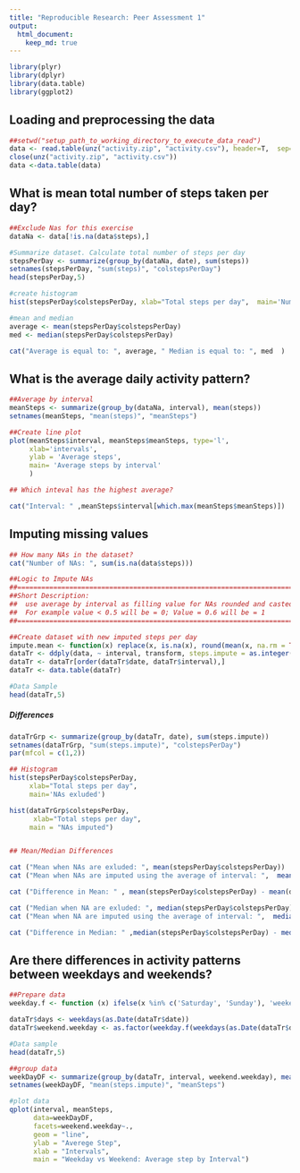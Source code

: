 ```yaml
---
title: "Reproducible Research: Peer Assessment 1"
output: 
  html_document:
    keep_md: true
---
```




```r
library(plyr)
library(dplyr)
library(data.table)
library(ggplot2)
```

## Loading and preprocessing the data

```r
##setwd("setup_path_to_working_directory_to_execute_data_read")
data <- read.table(unz("activity.zip", "activity.csv"), header=T,  sep=",")
close(unz("activity.zip", "activity.csv"))
data <-data.table(data)

```



## What is mean total number of steps taken per day?
```r

##Exclude Nas for this exercise
dataNa <- data[!is.na(data$steps),]

#Summarize dataset. Calculate total number of steps per day
stepsPerDay <- summarize(group_by(dataNa, date), sum(steps))
setnames(stepsPerDay, "sum(steps)", "colstepsPerDay")
head(stepsPerDay,5)

#create histogram
hist(stepsPerDay$colstepsPerDay, xlab="Total steps per day",  main='Number of steps taken per day (NA are exluded)')

#mean and median
average <- mean(stepsPerDay$colstepsPerDay)
med <- median(stepsPerDay$colstepsPerDay)

cat("Average is equal to: ", average, " Median is equal to: ", med  )
```





## What is the average daily activity pattern?
```r
##Average by interval
meanSteps <- summarize(group_by(dataNa, interval), mean(steps))
setnames(meanSteps, "mean(steps)", "meanSteps")

##Create line plot
plot(meanSteps$interval, meanSteps$meanSteps, type='l', 
     xlab='intervals',
     ylab = 'Average steps',
     main= 'Average steps by interval'
     )

## Which inteval has the highest average?

cat("Interval: " ,meanSteps$interval[which.max(meanSteps$meanSteps)])
```


## Imputing missing values



```r
## How many NAs in the dataset?
cat("Number of NAs: ", sum(is.na(data$steps)))

##Logic to Impute NAs
##=====================================================================================
##Short Description:
##  use average by interval as filling value for NAs rounded and casted to integer value.
##  For example value < 0.5 will be = 0; Value = 0.6 will be = 1 
##=====================================================================================

##Create dataset with new imputed steps per day
impute.mean <- function(x) replace(x, is.na(x), round(mean(x, na.rm = TRUE)))
dataTr <- ddply(data, ~ interval, transform, steps.impute = as.integer(impute.mean(steps)))
dataTr <- dataTr[order(dataTr$date, dataTr$interval),]
dataTr <- data.table(dataTr)

#Data Sample
head(dataTr,5)
```


##### Differences

```r

dataTrGrp <- summarize(group_by(dataTr, date), sum(steps.impute))
setnames(dataTrGrp, "sum(steps.impute)", "colstepsPerDay")
par(mfcol = c(1,2))

## Histogram
hist(stepsPerDay$colstepsPerDay, 
     xlab="Total steps per day",  
     main='NAs exluded')

hist(dataTrGrp$colstepsPerDay,
      xlab="Total steps per day",
     main = "NAs imputed")


## Mean/Median Differences
```

```r


cat ("Mean when NAs are exluded: ", mean(stepsPerDay$colstepsPerDay))
cat ("Mean when NAs are imputed using the average of interval: ",  mean(dataTrGrp$colstepsPerDay) )

cat ("Difference in Mean: " , mean(stepsPerDay$colstepsPerDay) - mean(dataTrGrp$colstepsPerDay))

cat ("Median when NA are exluded: ", median(stepsPerDay$colstepsPerDay) )
cat ("Mean when NA are imputed using the average of interval: ",  median(dataTrGrp$colstepsPerDay) )

cat ("Difference in Median: " ,median(stepsPerDay$colstepsPerDay) - median(dataTrGrp$colstepsPerDay))

```



## Are there differences in activity patterns between weekdays and weekends?


```r
##Prepare data
weekday.f <- function (x) ifelse(x %in% c('Saturday', 'Sunday'), 'weekend', 'weekday') 

dataTr$days <- weekdays(as.Date(dataTr$date))
dataTr$weekend.weekday <- as.factor(weekday.f(weekdays(as.Date(dataTr$date))))

#Data sample
head(dataTr,5)
```


```r
##group data 
weekDayDF <- summarize(group_by(dataTr, interval, weekend.weekday), mean(steps.impute))
setnames(weekDayDF, "mean(steps.impute)", "meanSteps")

#plot data
qplot(interval, meanSteps,
      data=weekDayDF,
      facets=weekend.weekday~.,
      geom = "line",
      ylab = "Averege Step",
      xlab = "Intervals",
      main = "Weekday vs Weekend: Average step by Interval")  

```